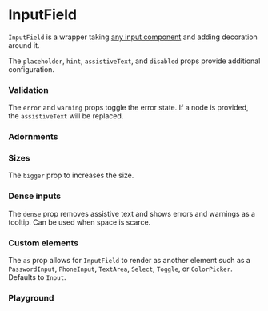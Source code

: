 
# InputField

`InputField` is a wrapper taking [any input component](#custom-elements) and adding decoration around it.

<Canvas withSource="open">
    <Story id="components-inputfield--basic" />
</Canvas>

The `placeholder`, `hint`, `assistiveText`, and `disabled` props provide additional configuration.

<Canvas>
    <Story id="components-inputfield--intermediate" />
</Canvas>

### Validation

The `error` and `warning` props toggle the error state. If a node is provided, the `assistiveText` will be replaced.

<Canvas>
    <Story id="components-inputfield--validation" />
</Canvas>

### Adornments

<Canvas>
    <Story id="components-inputfield--adornments" />
</Canvas>

### Sizes

The `bigger` prop to increases the size.

<Canvas>
    <Story id="components-inputfield--sizes" />
</Canvas>

### Dense inputs

The `dense` prop removes assistive text and shows errors and warnings as a tooltip. Can be used when space is scarce.

<Canvas>
    <Story id="components-inputfield--dense" />
</Canvas>

### Custom elements

The `as` prop allows for `InputField` to render as another element such as a `PasswordInput`, `PhoneInput`, `TextArea`, `Select`, `Toggle`, or `ColorPicker`. Defaults to `Input`.

<Canvas>
    <Story id="components-inputfield--custom-elements" />
</Canvas>

### Playground

<Primary />

<ArgsTable story={PRIMARY_STORY} />
